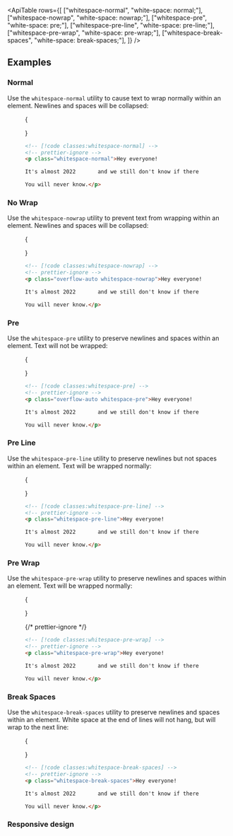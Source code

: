 

<ApiTable
  rows={[
    ["whitespace-normal", "white-space: normal;"],
    ["whitespace-nowrap", "white-space: nowrap;"],
    ["whitespace-pre", "white-space: pre;"],
    ["whitespace-pre-line", "white-space: pre-line;"],
    ["whitespace-pre-wrap", "white-space: pre-wrap;"],
    ["whitespace-break-spaces", "white-space: break-spaces;"],
  ]}
/>

## Examples

### Normal

Use the `whitespace-normal` utility to cause text to wrap normally within an element. Newlines and spaces will be collapsed:

<Figure>

<Example padding={false}>
  {
    <div className="mx-auto max-w-sm border-x border-x-pink-400/30 py-8 text-gray-900 dark:text-gray-200">
      <p
        className="whitespace-normal"
        children={
          "Hey everyone!\n\nIt’s almost 2022       and we still don’t know if there             are aliens living among us, or do we? Maybe the person writing this is an alien.\n\nYou will never know."
        }
      />
    </div>
  }
</Example>

```html
<!-- [!code classes:whitespace-normal] -->
<!-- prettier-ignore -->
<p class="whitespace-normal">Hey everyone!

It's almost 2022       and we still don't know if there             are aliens living among us, or do we? Maybe the person writing this is an alien.

You will never know.</p>
```

</Figure>

### No Wrap

Use the `whitespace-nowrap` utility to prevent text from wrapping within an element. Newlines and spaces will be collapsed:

<Figure>

<Example padding={false}>
  {
    <div className="mx-auto max-w-sm border-x border-x-pink-400/30 py-8 text-gray-900 dark:text-gray-200">
      <p
        className="whitespace-nowrap"
        children={
          "Hey everyone!\n\nIt’s almost 2022       and we still don’t know if there             are aliens living among us, or do we? Maybe the person writing this is an alien.\n\nYou will never know."
        }
      />
    </div>
  }
</Example>

```html
<!-- [!code classes:whitespace-nowrap] -->
<!-- prettier-ignore -->
<p class="overflow-auto whitespace-nowrap">Hey everyone!

It's almost 2022       and we still don't know if there             are aliens living among us, or do we? Maybe the person writing this is an alien.

You will never know.</p>
```

</Figure>

### Pre

Use the `whitespace-pre` utility to preserve newlines and spaces within an element. Text will not be wrapped:

<Figure>

<Example padding={false}>
  {
    <div className="mx-auto max-w-sm border-x border-x-pink-400/30 py-8 text-gray-900 dark:text-gray-200">
      <p
        className="whitespace-pre"
        children={
          "Hey everyone!\n\nIt’s almost 2022       and we still don’t know if there             are aliens living among us, or do we? Maybe the person writing this is an alien.\n\nYou will never know."
        }
      />
    </div>
  }
</Example>

```html
<!-- [!code classes:whitespace-pre] -->
<!-- prettier-ignore -->
<p class="overflow-auto whitespace-pre">Hey everyone!

It's almost 2022       and we still don't know if there             are aliens living among us, or do we? Maybe the person writing this is an alien.

You will never know.</p>
```

</Figure>

### Pre Line

Use the `whitespace-pre-line` utility to preserve newlines but not spaces within an element. Text will be wrapped normally:

<Figure>

<Example padding={false}>
  {
    <div className="mx-auto max-w-sm border-x border-x-pink-400/30 py-8 text-gray-900 dark:text-gray-200">
      <p
        className="whitespace-pre-line"
        children={
          "Hey everyone!\n\nIt’s almost 2022       and we still don’t know if there             are aliens living among us, or do we? Maybe the person writing this is an alien.\n\nYou will never know."
        }
      />
    </div>
  }
</Example>

```html
<!-- [!code classes:whitespace-pre-line] -->
<!-- prettier-ignore -->
<p class="whitespace-pre-line">Hey everyone!

It's almost 2022       and we still don't know if there             are aliens living among us, or do we? Maybe the person writing this is an alien.

You will never know.</p>
```

</Figure>

### Pre Wrap

Use the `whitespace-pre-wrap` utility to preserve newlines and spaces within an element. Text will be wrapped normally:

<Figure>

<Example padding={false}>
  {
    <div className="mx-auto max-w-sm border-x border-x-pink-400/30 py-8 text-gray-900 dark:text-gray-200">
      <p
        className="whitespace-pre-wrap"
        children={
          "Hey everyone!\n\nIt’s almost 2022       and we still don’t know if there             are aliens living among us, or do we? Maybe the person writing this is an alien.\n\nYou will never know."
        }
      />
    </div>
  }
</Example>

{/* prettier-ignore */}
```html
<!-- [!code classes:whitespace-pre-wrap] -->
<!-- prettier-ignore -->
<p class="whitespace-pre-wrap">Hey everyone!

It's almost 2022       and we still don't know if there             are aliens living among us, or do we? Maybe the person writing this is an alien.

You will never know.</p>
```

</Figure>

### Break Spaces

Use the `whitespace-break-spaces` utility to preserve newlines and spaces within an element. White space at the end of lines will not hang, but will wrap to the next line:

<Figure>

<Example padding={false}>
  {
    <div className="mx-auto max-w-sm border-x border-x-pink-400/30 py-8 text-gray-900 dark:text-gray-200">
      <p
        className="whitespace-break-spaces"
        children={
          "Hey everyone!\n\nIt’s almost 2022       and we still don’t know if there             are aliens living among us, or do we? Maybe the person writing this is an alien.\n\nYou will never know."
        }
      />
    </div>
  }
</Example>

```html
<!-- [!code classes:whitespace-break-spaces] -->
<!-- prettier-ignore -->
<p class="whitespace-break-spaces">Hey everyone!

It's almost 2022       and we still don't know if there             are aliens living among us, or do we? Maybe the person writing this is an alien.

You will never know.</p>
```

</Figure>

### Responsive design

<ResponsiveDesign element="p" property="white-space" defaultClass="whitespace-pre" featuredClass="whitespace-normal" />
